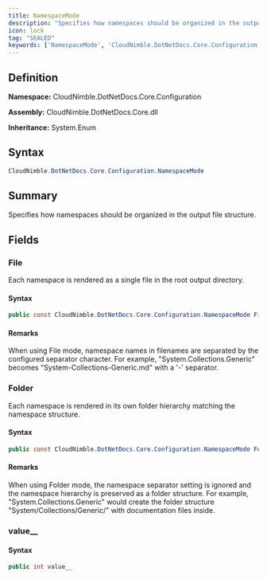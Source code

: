 ```yaml
---
title: NamespaceMode
description: "Specifies how namespaces should be organized in the output file structure."
icon: lock
tag: "SEALED"
keywords: ['NamespaceMode', 'CloudNimble.DotNetDocs.Core.Configuration.NamespaceMode', 'CloudNimble.DotNetDocs.Core.Configuration', 'class', 'System.Enum']
---
```


## Definition

**Namespace:** CloudNimble.DotNetDocs.Core.Configuration

**Assembly:** CloudNimble.DotNetDocs.Core.dll

**Inheritance:** System.Enum

## Syntax

```csharp
CloudNimble.DotNetDocs.Core.Configuration.NamespaceMode
```

## Summary

Specifies how namespaces should be organized in the output file structure.

## Fields

### File

Each namespace is rendered as a single file in the root output directory.

#### Syntax

```csharp
public const CloudNimble.DotNetDocs.Core.Configuration.NamespaceMode File
```

#### Remarks

When using File mode, namespace names in filenames are separated by the configured separator character.
            For example, "System.Collections.Generic" becomes "System-Collections-Generic.md" with a '-' separator.

### Folder

Each namespace is rendered in its own folder hierarchy matching the namespace structure.

#### Syntax

```csharp
public const CloudNimble.DotNetDocs.Core.Configuration.NamespaceMode Folder
```

#### Remarks

When using Folder mode, the namespace separator setting is ignored and the namespace hierarchy
            is preserved as a folder structure. For example, "System.Collections.Generic" would create
            the folder structure "System/Collections/Generic/" with documentation files inside.

### value__

#### Syntax

```csharp
public int value__
```

